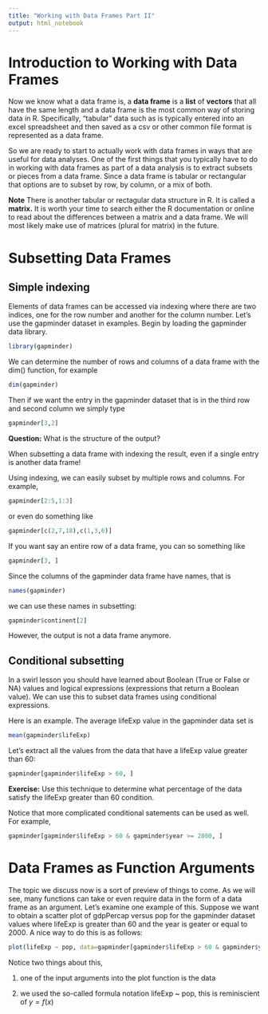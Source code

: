 ```yaml
---
title: "Working with Data Frames Part II"
output: html_notebook
---
```


# Introduction to Working with Data Frames

Now we know what a data frame is, a **data frame** is a **list** of **vectors** that all have the same length and a data frame is the most common way of storing data in R. Specifically, "tabular" data such as is typically entered into an excel spreadsheet and then saved as a csv or other common file format is represented as a data frame. 

So we are ready to start to actually work with data frames in ways that are useful for data analyses. One of the first things that you typically have to do in working with data frames as part of a data analysis is to extract subsets or pieces from a data frame. Since a data frame is tabular or rectangular that options are to subset by row, by column, or a mix of both. 

**Note** There is another tabular or rectagular data structure in R. It is called a **matrix.** It is worth your time to search either the R documentation or online to read about the differences between a matrix and a data frame. We will most likely make use of matrices (plural for matrix) in the future. 

# Subsetting Data Frames

## Simple indexing

Elements of data frames can be accessed via indexing where there are two indices, one for the row number and another for the column number. Let's use the gapminder dataset in examples. Begin by loading the gapminder data library.
```r
library(gapminder)
```

We can determine the number of rows and columns of a data frame with the dim() function, for example
```r
dim(gapminder)
```

Then if we want the entry in the gapminder dataset that is in the third row and second column we simply type
```r
gapminder[3,2]
```

**Question:** What is the structure of the output? 

When subsetting a data frame with indexing the result, even if a single entry is another data frame!

Using indexing, we can easily subset by multiple rows and columns. For example,
```r
gapminder[2:5,1:3]
```

or even do something like

```r
gapminder[c(2,7,18),c(1,3,6)]
```

If you want say an entire row of a data frame, you can so something like
```r
gapminder[3, ]
```

Since the columns of the gapminder data frame have names, that is
```r
names(gapminder)
```

we can use these names in subsetting:
```r
gapminder$continent[2]
```
However, the output is not a data frame anymore. 

## Conditional subsetting 

In a swirl lesson you should have learned about Boolean (True or False or NA) values and logical expressions (expressions that return a Boolean value). We can use this to subset data frames using conditional expressions.

Here is an example. The average lifeExp value in the gapminder data set is 
```r
mean(gapminder$lifeExp)
```

Let's extract all the values from the data that have a lifeExp value greater than 60:
```r
gapminder[gapminder$lifeExp > 60, ]
```

**Exercise:** Use this technique to determine what percentage of the data satisfy the lifeExp greater than 60 condition. 

Notice that more complicated conditional satements can be used as well. For example, 
```r
gapminder[gapminder$lifeExp > 60 & gapminder$year >= 2000, ]
```

# Data Frames as Function Arguments

The topic we discuss now is a sort of preview of things to come. As we will see, many functions can take or even require data in the form of a data frame as an argument. Let's examine one example of this. Suppose we want to obtain a scatter plot of gdpPercap versus pop for the gapminder dataset values where lifeExp is greater than 60 and the year is geater or equal to 2000. A nice way to do this is as follows:
```r
plot(lifeExp ~ pop, data=gapminder[gapminder$lifeExp > 60 & gapminder$year >= 2000, ])
```


Notice two things about this, 

1) one of the input arguments into the plot function is the data

2) we used the so-called formula notation lifeExp ~ pop, this is reminiscient of $y=f(x)$



